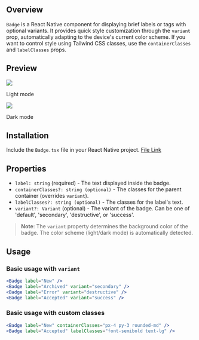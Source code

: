 ## Overview

`Badge` is a React Native component for displaying brief labels or tags with optional variants. It provides quick style
customization through the `variant` prop, automatically adapting to the device's current color scheme. If you
want to control style using Tailwind CSS classes, use the `containerClasses` and `labelClasses` props.

## Preview

<div style={{ display: 'flex', justifyContent: 'center', gap: '20px' }}>
  <div>
    <img src="https://raw.githubusercontent.com/Mobilecn-UI/nativecn-ui/main/assets/examples/components/badges-light.png" />
    <p>Light mode</p>
  </div>
  <div>
    <img src="https://raw.githubusercontent.com/Mobilecn-UI/nativecn-ui/main/assets/examples/components/badges-dark.png" />
    <p>Dark mode</p>
  </div>
</div>

## Installation

Include the `Badge.tsx` file in your React Native project. [File Link](https://github.com/Mobilecn-UI/nativecn-ui/blob/main/components/Badge.tsx)

## Properties

- `label: string` (required) - The text displayed inside the badge.
- `containerClasses?: string (optional)` - The classes for the parent container (overrides `variant`).
- `labelClasses?: string (optional)` - The classes for the label's text.
- `variant?: Variant` (optional) - The variant of the badge. Can be one of 'default', 'secondary', 'destructive', or 'success'.

> **Note**: The `variant` property determines the background color of the badge. The color scheme (light/dark mode) is automatically detected.

## Usage

### Basic usage with `variant`

```jsx
<Badge label="New" />
<Badge label="Archived" variant="secondary" />
<Badge label="Error" variant="destructive" />
<Badge label="Accepted" variant="success" />
```

### Basic usage with custom classes

```jsx
<Badge label="New" containerClasses="px-4 py-3 rounded-md" />
<Badge label="Accepted" labelClasses="font-semibold text-lg" />
```
